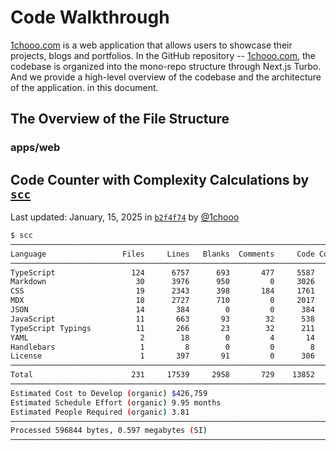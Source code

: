 
# Code Walkthrough

[1chooo.com](https://1chooo.com) is a web application that allows users to showcase their projects, blogs and portfolios. In the GitHub repository -- [1chooo.com](https://github.com/1chooo/portfolio), the codebase is organized into the mono-repo structure through Next.js Turbo. And we provide a high-level overview of the codebase and the architecture of the application. in this document.

## The Overview of the File Structure

<FileTree>
  <FileTree.Folder name=".github" />
  <FileTree.Folder name="apps" defaultOpen>
    <FileTree.Folder name="docs" />
    <FileTree.Folder name="web" />
  </FileTree.Folder>
  <FileTree.Folder name="package" />
  <FileTree.File name=".gitignore" />
  <FileTree.File name="CONTRIBUTING.md" />
  <FileTree.File name="LICENSE" />
  <FileTree.File name="README.md" />
  <FileTree.File name="package-lock.json" />
  <FileTree.File name="package.json" />
  <FileTree.File name="turbo.json" />
</FileTree>

### apps/web

<FileTree>
  <FileTree.Folder name="public" />
  <FileTree.Folder name="src" defaultOpen>
    <FileTree.Folder name="app" />
    <FileTree.Folder name="components" />
    <FileTree.Folder name="config" />
    <FileTree.Folder name="contents" />
    <FileTree.Folder name="hooks" />
    <FileTree.Folder name="lib" />
    <FileTree.Folder name="styles" />
    <FileTree.Folder name="tests" />
    <FileTree.Folder name="types" />
    <FileTree.File name="mdx-components.tsx" />
  </FileTree.Folder>
  <FileTree.Folder name=".eslintrc.js" />
  <FileTree.File name=".gitignore" />
  <FileTree.File name="jest.config.ts" />
  <FileTree.File name="jest.setup.ts" />
  <FileTree.File name="next-env.d.ts" />
  <FileTree.File name="next.config.mjs" />
  <FileTree.File name="package.json" />
  <FileTree.File name="postcss.config.js" />
  <FileTree.File name="tailwind.config.js" />
  <FileTree.File name="tsconfig.config.js" />
</FileTree>

## Code Counter with Complexity Calculations by [`scc`](https://github.com/boyter/scc) 

Last updated: January, 15, 2025 in [`b2f4f74`](https://github.com/1chooo/portfolio/commit/b2f4f742f6f820d853d44850bb67eb7b0fd00804) by [@1chooo](https://github.com/1chooo)

```bash
$ scc
───────────────────────────────────────────────────────────────────────────────
Language                 Files     Lines   Blanks  Comments     Code Complexity
───────────────────────────────────────────────────────────────────────────────
TypeScript                 124      6757      693       477     5587        410
Markdown                    30      3976      950         0     3026          0
CSS                         19      2343      398       184     1761          0
MDX                         18      2727      710         0     2017          0
JSON                        14       384        0         0      384          0
JavaScript                  11       663       93        32      538         89
TypeScript Typings          11       266       23        32      211         13
YAML                         2        18        0         4       14          0
Handlebars                   1         8        0         0        8          0
License                      1       397       91         0      306          0
───────────────────────────────────────────────────────────────────────────────
Total                      231     17539     2958       729    13852        512
───────────────────────────────────────────────────────────────────────────────
Estimated Cost to Develop (organic) $426,759
Estimated Schedule Effort (organic) 9.95 months
Estimated People Required (organic) 3.81
───────────────────────────────────────────────────────────────────────────────
Processed 596844 bytes, 0.597 megabytes (SI)
───────────────────────────────────────────────────────────────────────────────
```
